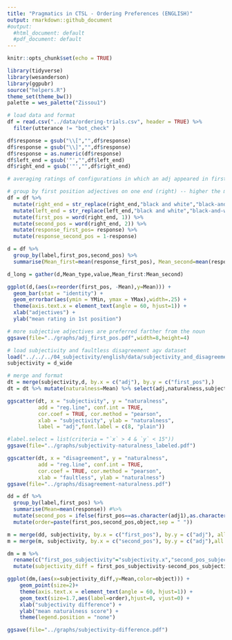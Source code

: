 ```yaml
---
title: "Pragmatics in CTSL - Ordering Preferences (ENGLISH)"
output: rmarkdown::github_document
#output:
  #html_document: default
  #pdf_document: default
---
```


```r
knitr::opts_chunk$set(echo = TRUE)
```

```r
library(tidyverse)
library(wesanderson)
library(ggpubr)
source("helpers.R")
theme_set(theme_bw())
palette = wes_palette("Zissou1")

# load data and format
df = read.csv("../data/ordering-trials.csv", header = TRUE) %>%
  filter(utterance != "bot_check" )

df$response = gsub("\\[","",df$response)
df$response = gsub("\\]","",df$response)
df$response = as.numeric(df$response)
df$left_end = gsub('"',"",df$left_end)
df$right_end = gsub('"',"",df$right_end)
```

```r
# averaging ratings of configurations in which an adj appeared in first position (farther from the noun) --> greater values signal that a class’s adjectives are preferred in first position, farther from the noun

# group by first position adjectives on one end (right) -- higher the mean, the more preferred they are in first position
df = df %>%
  mutate(right_end = str_replace(right_end,"black and white","black-and-white")) %>%
  mutate(left_end = str_replace(left_end,"black and white","black-and-white")) %>%
  mutate(first_pos = word(right_end, 1)) %>%
  mutate(second_pos = word(right_end, 2)) %>%
  mutate(response_first_pos= response) %>%
  mutate(response_second_pos = 1-response)
```

```r
d = df %>%
  group_by(label,first_pos,second_pos) %>%
  summarise(Mean_first=mean(response_first_pos), Mean_second=mean(response_second_pos))

d_long = gather(d,Mean_type,value,Mean_first:Mean_second)

ggplot(d,(aes(x=reorder(first_pos, -Mean),y=Mean))) +
  geom_bar(stat = "identity") +
  geom_errorbar(aes(ymin = YMin, ymax = YMax),width=.25) +
  theme(axis.text.x = element_text(angle = 60, hjust=1)) +
  xlab("adjectives") +
  ylab("mean rating in 1st position")

# more subjective adjectives are preferred farther from the noun
ggsave(file="../graphs/adj_first_pos.pdf",width=8,height=4)
```

```r
# load subjectivity and faultless disagreement agv dataset
load("../../../04_subjectivity/english/data/subjectivity_and_disagreement.Rda")
subjectivity = d_wide

# merge and format
dt = merge(subjectivity,d, by.x = c("adj"), by.y = c("first_pos"),)
dt = dt %>% mutate(naturalness=Mean) %>% select(adj,naturalness,subjectivity,disagreement)

ggscatter(dt, x = "subjectivity", y = "naturalness", 
          add = "reg.line", conf.int = TRUE, 
          cor.coef = TRUE, cor.method = "pearson",
          xlab = "subjectivity", ylab = "naturalness", 
          label = "adj",font.label = c(8, "plain"))

#label.select = list(criteria = "`x` > 4 & `y` < 15"))
ggsave(file="../graphs/subjectivity-naturalness_labeled.pdf")

ggscatter(dt, x = "disagreement", y = "naturalness", 
          add = "reg.line", conf.int = TRUE, 
          cor.coef = TRUE, cor.method = "pearson",
          xlab = "faultless", ylab = "naturalness")
ggsave(file="../graphs/disagreement-naturalness.pdf")
```

```r
dd = df %>%
  group_by(label,first_pos) %>%
  summarise(Mean=mean(response)) #%>%
  mutate(second_pos = ifelse(first_pos==as.character(adj1),as.character(adj2),ifelse(first_pos==as.character(adj2),as.character(adj1),NA))) %>%
  mutate(order=paste(first_pos,second_pos,object,sep = " "))

m = merge(dd, subjectivity, by.x = c("first_pos"), by.y = c("adj"), all.x=TRUE, all.y=FALSE)
m = merge(m, subjectivity, by.x = c("second_pos"), by.y = c("adj"),all.x = TRUE,all.y = FALSE)

dm = m %>% 
  rename(c("first_pos_subjectivity"="subjectivity.x","second_pos_subjectivity"="subjectivity.y")) %>%
  mutate(subjectivity_diff = first_pos_subjectivity-second_pos_subjectivity)

ggplot(dm,(aes(x=subjectivity_diff,y=Mean,color=object))) +
    geom_point(size=2)+
    theme(axis.text.x = element_text(angle = 60, hjust=1)) +
    geom_text(size=1.7,aes(label=order),hjust=0, vjust=0) +
    xlab("subjectivity difference") +
    ylab("mean naturalness score") +
    theme(legend.position = "none")

ggsave(file="../graphs/subjectivity-difference.pdf")
  
```








